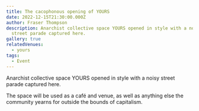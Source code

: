```yaml
---
title: The cacophonous opening of YOURS
date: 2022-12-15T21:30:00.000Z
author: Fraser Thompson
description: Anarchist collective space YOURS opened in style with a noisy
  street parade captured here.
gallery: true
relatedVenues:
  - yours
tags:
  - Event
---
```



Anarchist collective space YOURS opened in style with a noisy street parade captured here.

The space will be used as a café and venue, as well as anything else the community yearns for outside the bounds of capitalism.

<p>
  <LiteYoutube videoid="lkgmBSLG924" />
</p>
